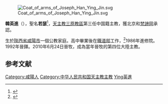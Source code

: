 [[File:Coat_of_arms_of_Joseph_Han_Ying_Jin.svg|right]]

'''韓英進'''（{{bd|1958年||||catIdx=Han韓英進}}），聖名'''若瑟'''<ref name="eng">{{cite news
 |publisher    = [[天主教亞洲通訊社|天主教亞洲通訊社]]
 |date         = 2010年6月24日
 |title        = Fourth China bishop ordained this year
 |url          = http://www.ucanews.com/2010/06/24/fourth-china-bishop-ordained-this-year
 |access-date  = 2010年6月24日
 |archive-url  = https://web.archive.org/web/20100628174950/http://www.ucanews.com/2010/06/24/fourth-china-bishop-ordained-this-year/
 |archive-date = 2010年6月28日
 |dead-url     = yes
}}</ref>，[[天主教三原教區|天主教三原教區]]第三任中国籍主教，獲北京和[[梵諦岡|梵諦岡]]承認。

生於[[陝西省|陝西省]][[咸陽市|咸陽市]]一個公教家庭。高中畢業後在[[中華人民共和國鐵道部|鐵道部]]工作，<ref name="chi">{{cite news|publisher=[[天主教亞洲通訊社|天主教亞洲通訊社]]|date=2010年4月9日|title=中國陝西省三原教區韓英進主教晉牧|url=http://76.75.218.2/2010/06/24/%E4%B8%AD%E5%9C%8B%E9%99%9D%E8%A5%BF%E7%9C%81%E4%B8%89%E5%8E%9F%E6%95%99%E5%8D%80%E9%9F%93%E8%8B%B1%E9%80%B2%E4%B8%BB%E6%95%99%E6%99%89%E7%89%A7/}}{{dead link|date=2018年5月 |bot=InternetArchiveBot |fix-attempted=yes }}</ref>1986年進修院。1992年晉鐸。2010年6月24日晉牧，成為當年晉牧的第四位大陸主教。

==参考文献==
<div class="references-small">
<references></references>
</div>

{{DEFAULTSORT:Han韓英進}}
[[Category:咸陽人|Category:咸陽人]]
[[Category:中华人民共和国天主教主教|Category:中华人民共和国天主教主教]]
[[Category:韓姓|Ying英進]]